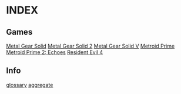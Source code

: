 = INDEX =

== Games ==
[[Metal Gear Solid]]
[[Metal Gear Solid 2]]
[[Metal Gear Solid V]]
[[Metroid Prime]]
[[Metroid Prime 2: Echoes]]
[[Resident Evil 4]]

== Info ==
[[glossary]]
[[aggregate]]

